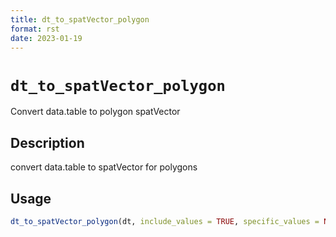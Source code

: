 ```yaml
--- 
title: dt_to_spatVector_polygon 
format: rst 
date: 2023-01-19 
--- 
```

# `dt_to_spatVector_polygon`

Convert data.table to polygon spatVector


## Description

convert data.table to spatVector for polygons


## Usage

```r
dt_to_spatVector_polygon(dt, include_values = TRUE, specific_values = NULL)
```


